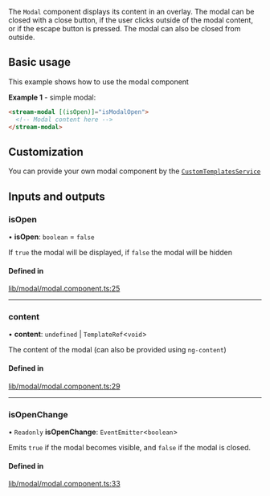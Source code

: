 The `Modal` component displays its content in an overlay. The modal can be closed with a close button, if the user clicks outside of the modal content, or if the escape button is pressed. The modal can also be closed from outside.

## Basic usage

This example shows how to use the modal component

**Example 1** - simple modal:

```html
<stream-modal [(isOpen)]="isModalOpen">
  <!-- Modal content here -->
</stream-modal>
```

## Customization

You can provide your own modal component by the [`CustomTemplatesService`](../services/CustomTemplatesService.mdx)

[//]: # "Start of generated content"
## Inputs and outputs 


### isOpen

• **isOpen**: `boolean` = `false`

If `true` the modal will be displayed, if `false` the modal will be hidden

#### Defined in

[lib/modal/modal.component.ts:25](https://github.com/GetStream/stream-chat-angular/blob/bf2853c/projects/stream-chat-angular/src/lib/modal/modal.component.ts#L25)

___

### content

• **content**: `undefined` \| `TemplateRef`<`void`\>

The content of the modal  (can also be provided using `ng-content`)

#### Defined in

[lib/modal/modal.component.ts:29](https://github.com/GetStream/stream-chat-angular/blob/bf2853c/projects/stream-chat-angular/src/lib/modal/modal.component.ts#L29)

___

### isOpenChange

• `Readonly` **isOpenChange**: `EventEmitter`<`boolean`\>

Emits `true` if the modal becomes visible, and `false` if the modal is closed.

#### Defined in

[lib/modal/modal.component.ts:33](https://github.com/GetStream/stream-chat-angular/blob/bf2853c/projects/stream-chat-angular/src/lib/modal/modal.component.ts#L33)

[//]: # "End of generated content"
